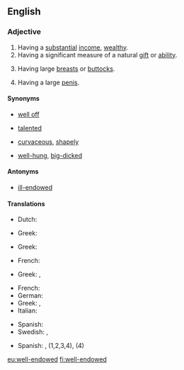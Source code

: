 ==English==

===Adjective===
{{en-adj|head=[[well]][[-]][[endowed]]}}

# Having a [[substantial]] [[income]], [[wealthy]].
# Having a significant measure of a natural [[gift]] or [[ability]].
# {{lb|en|euphemistic|of a [[woman]]}} Having large [[breast]]s or [[buttock]]s.
# {{lb|en|euphemistic|of a [[man]]}} Having a large [[penis]].

====Synonyms====
* {{sense|having a substantial income}} [[well off]]
* {{sense|having a natural gift or ability}} [[talented]]
* {{sense|having large breasts or buttocks}} [[curvaceous]], [[shapely]]
* {{sense|having a large penis}} [[well-hung]], [[big-dicked]]

====Antonyms====
* [[ill-endowed]]

====Translations====
{{trans-top|wealthy}}
* Dutch: {{t|nl|goed voorzien}}
{{trans-mid}}
* Greek: {{t+|el|πλούσιος}}
{{trans-bottom}}

{{trans-top|having a natural gift of ability}}
{{trans-mid}}
* Greek: {{t+|el|προικισμένος}}
{{trans-bottom}}

{{trans-top|having large breasts}}
* French: {{t|fr|bien roulée}}
{{trans-mid}}
* Greek: {{t+|el|βυζαρού|f}}, {{t+|el|βυζού}}
{{trans-bottom}}

{{trans-top|having a large penis}}
* French: {{t|fr|bien membré}}
* German: {{t|de|gut bestückt|m}}
* Greek: {{t+|el|πουτσαράς|m}}, {{t+|el|ψωλαράς|m}}
* Italian: {{qualifier|slang}} {{t|it|superdotato|m}}
{{trans-mid}}
* Spanish: {{qualifier|slang}} {{t+|es|bien dotado|m}}
* Swedish: {{t+|sv|välhängd}}, {{t+|sv|välutrustad}}
{{trans-bottom}}

{{checktrans-top}}
* Spanish: {{t+check|es|bien dotado|m}}, {{t-check|es|bien dotada|f}} (1,2,3,4), {{t+check|es|grosero|m}} (4)
{{trans-bottom}}

[[eu:well-endowed]]
[[fi:well-endowed]]
